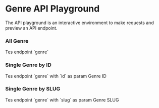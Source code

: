
# Genre API Playground

The API playground is an interactive environment to make requests and preview an API endpoint.

### All Genre

<ApiPlayground method='GET' endpoint='genre'>
  Tes endpoint `genre`
</ApiPlayground>

### Single Genre by ID

<ApiPlayground method='GET' endpoint='genre' param={true} paramName='id'>
  Tes endpoint `genre` with `id` as param
  <Param name='id' type='number'>
    Genre ID
  </Param>
</ApiPlayground>

### Single Genre by SLUG

<ApiPlayground method='GET' endpoint='genre' param={true} paramName='slug'>
  Tes endpoint `genre` with `slug` as param
  <Param name='slug' type='string'>
    Genre SLUG
  </Param>
</ApiPlayground>
